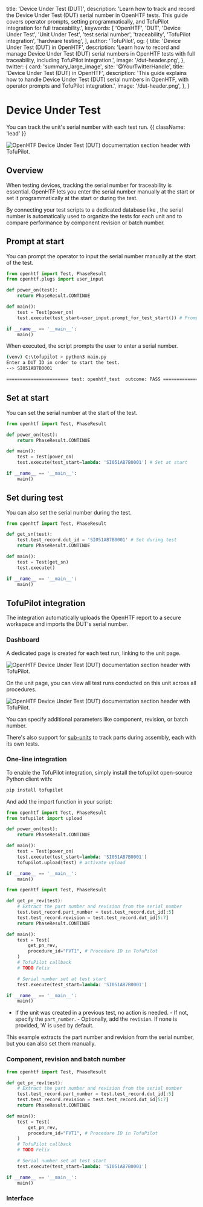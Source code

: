   title: 'Device Under Test (DUT)',
  description:
    'Learn how to track and record the Device Under Test (DUT) serial number in OpenHTF tests. This guide covers operator prompts, setting programmatically, and TofuPilot integration for full traceability.',
  keywords: [
    'OpenHTF',
    'DUT',
    'Device Under Test',
    'Unit Under Test',
    'test serial number',
    'traceability',
    'TofuPilot integration',
    'hardware testing',
  ],
  author: 'TofuPilot',
  og: {
    title: 'Device Under Test (DUT) in OpenHTF',
    description:
      'Learn how to record and manage Device Under Test (DUT) serial numbers in OpenHTF tests with full traceability, including TofuPilot integration.',
    image: '/dut-header.png',
  },
  twitter: {
    card: 'summary_large_image',
    site: '@YourTwitterHandle',
    title: 'Device Under Test (DUT) in OpenHTF',
    description:
      'This guide explains how to handle Device Under Test (DUT) serial numbers in OpenHTF, with operator prompts and TofuPilot integration.',
    image: '/dut-header.png',
  },
}

# Device Under Test

You can track the unit's serial number with each test run. {{ className: 'lead' }}

<Image
  src="/dut-header.png"
  alt="OpenHTF Device Under Test (DUT) documentation section header with TofuPilot."
/>

## Overview

When testing devices, tracking the serial number for traceability is essential. OpenHTF lets you enter the serial number manually at the start or set it programmatically at the start or during the test.

By connecting your test scripts to a dedicated database like <TofuPilotLink utmMedium="dut-overview"/>, the serial number is automatically used to organize the tests for each unit and to compare performance by component revision or batch number.

## Prompt at start

You can prompt the operator to input the serial number manually at the start of the test.

```python {{ title: 'main.py' }}
from openhtf import Test, PhaseResult
from openhtf.plugs import user_input

def power_on(test):
    return PhaseResult.CONTINUE

def main():
    test = Test(power_on)
    test.execute(test_start=user_input.prompt_for_test_start()) # Prompt at start

if __name__ == '__main__':
    main()
```

When executed, the script prompts the user to enter a serial number.

```sh
(venv) C:\tofupilot > python3 main.py
Enter a DUT ID in order to start the test.
--> SI051AB7B0001

======================= test: openhtf_test  outcome: PASS ======================
```

## Set at start

You can set the serial number at the start of the test.

```python {{ title: 'main.py' }}
from openhtf import Test, PhaseResult

def power_on(test):
    return PhaseResult.CONTINUE

def main():
    test = Test(power_on)
    test.execute(test_start=lambda: 'SI051AB7B0001') # Set at start

if __name__ == '__main__':
    main()
```

## Set during test

You can also set the serial number during the test.

```python {{ title: 'main.py' }}
from openhtf import Test, PhaseResult

def get_sn(test):
    test.test_record.dut_id = 'SI051AB7B0001' # Set during test
    return PhaseResult.CONTINUE

def main():
    test = Test(get_sn)
    test.execute()

if __name__ == '__main__':
    main()
```

## TofuPilot integration

The <TofuPilotLink utmMedium="dut-integration" /> integration automatically uploads the OpenHTF report to a secure workspace and imports the DUT's serial number.

### Dashboard

A dedicated page is created for each test run, linking to the unit page.

<Image
  src="/dut-page-run.png"
  alt="OpenHTF Device Under Test (DUT) documentation section header with TofuPilot."
/>

On the unit page, you can view all test runs conducted on this unit across all procedures.

<Image
  src="/dut-page-unit.png"
  alt="OpenHTF Device Under Test (DUT) documentation section header with TofuPilot."
/>

You can specify additional parameters like component, revision, or batch number.

There's also support for [sub-units](https://docs.tofupilot.com/sub-units) to track parts during assembly, each with its own tests.

### One-line integration

To enable the TofuPilot integration, simply install the tofupilot open-source Python client with:

```sh
pip install tofupilot
```

And add the import function in your script:

```python {{ title: 'main.py' }}
from openhtf import Test, PhaseResult
from tofupilot import upload

def power_on(test):
    return PhaseResult.CONTINUE

def main():
    test = Test(power_on)
    test.execute(test_start=lambda: 'SI051AB7B0001')
    tofupilot.upload(test) # activate upload

if __name__ == '__main__':
    main()
```

```python {{ title: 'main.py' }}
from openhtf import Test, PhaseResult

def get_pn_rev(test):
    # Extract the part number and revision from the serial number
    test.test_record.part_number = test.test_record.dut_id[:5]
    test.test_record.revision = test.test_record.dut_id[5:7]
    return PhaseResult.CONTINUE

def main():
    test = Test(
        get_pn_rev,
        procedure_id="FVT1", # Procedure ID in TofuPilot
    )
    # TofuPilot callback
    # TODO Felix

    # Serial number set at test start
    test.execute(test_start=lambda: 'SI051AB7B0001')

if __name__ == '__main__':
    main()
```

- If the unit was created in a previous test, no action is needed. - If not,
  specify the `part_number`. - Optionally, add the `revision`. If none is
  provided, 'A' is used by default.

This example extracts the part number and revision from the serial number, but you can also set them manually.

### Component, revision and batch number

```python {{ title: 'main.py' }}
from openhtf import Test, PhaseResult

def get_pn_rev(test):
    # Extract the part number and revision from the serial number
    test.test_record.part_number = test.test_record.dut_id[:5]
    test.test_record.revision = test.test_record.dut_id[5:7]
    return PhaseResult.CONTINUE

def main():
    test = Test(
        get_pn_rev,
        procedure_id="FVT1", # Procedure ID in TofuPilot
    )
    # TofuPilot callback
    # TODO Felix

    # Serial number set at test start
    test.execute(test_start=lambda: 'SI051AB7B0001')

if __name__ == '__main__':
    main()
```

### Interface
